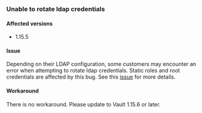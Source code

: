 ### Unable to rotate ldap credentials

#### Affected versions

- 1.15.5

#### Issue
Depending on their LDAP configuration, some customers may encounter an error when attempting to rotate ldap credentials.
Static roles and root credentials are affected by this bug.
See this [issue](https://github.com/hashicorp/vault/issues/25249) for more details.

#### Workaround

There is no workaround. Please update to Vault 1.15.6 or later.
